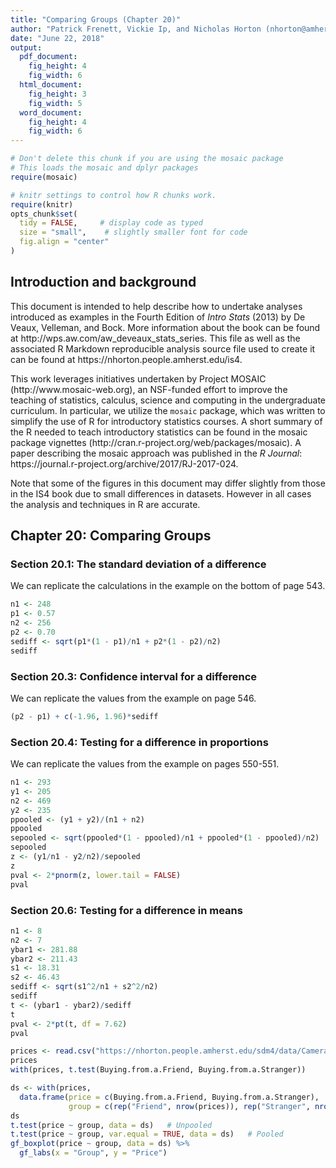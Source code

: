 ```yaml
---
title: "Comparing Groups (Chapter 20)"
author: "Patrick Frenett, Vickie Ip, and Nicholas Horton (nhorton@amherst.edu)"
date: "June 22, 2018"
output: 
  pdf_document:
    fig_height: 4
    fig_width: 6
  html_document:
    fig_height: 3
    fig_width: 5
  word_document:
    fig_height: 4
    fig_width: 6
---
```

  
  
```r
# Don't delete this chunk if you are using the mosaic package
# This loads the mosaic and dplyr packages
require(mosaic)
```

```r
# knitr settings to control how R chunks work.
require(knitr)
opts_chunk$set(
  tidy = FALSE,     # display code as typed
  size = "small",    # slightly smaller font for code
  fig.align = "center"
)
```

## Introduction and background 

This document is intended to help describe how to undertake analyses introduced 
as examples in the Fourth Edition of *Intro Stats* (2013) by De Veaux, Velleman, and Bock.
More information about the book can be found at http://wps.aw.com/aw_deveaux_stats_series.  This
file as well as the associated R Markdown reproducible analysis source file used to create it can be found at https://nhorton.people.amherst.edu/is4.

This work leverages initiatives undertaken by Project MOSAIC (http://www.mosaic-web.org), an NSF-funded effort to improve the teaching of statistics, calculus, science and computing in the undergraduate curriculum. In particular, we utilize the `mosaic` package, which was written to simplify the use of R for introductory statistics courses. A short summary of the R needed to teach introductory statistics can be found in the mosaic package vignettes (http://cran.r-project.org/web/packages/mosaic). A paper describing the mosaic approach was published in the *R Journal*: https://journal.r-project.org/archive/2017/RJ-2017-024.

Note that some of the figures in this document may differ slightly from those in the IS4 book due to small differences in datasets. However in all cases the analysis and techniques in R are accurate.

## Chapter 20: Comparing Groups

### Section 20.1: The standard deviation of a difference

We can replicate the calculations in the example on the bottom of page 543.

```r
n1 <- 248
p1 <- 0.57
n2 <- 256
p2 <- 0.70
sediff <- sqrt(p1*(1 - p1)/n1 + p2*(1 - p2)/n2)
sediff
```

### Section 20.3: Confidence interval for a difference

We can replicate the values from the example on page 546.
```r
(p2 - p1) + c(-1.96, 1.96)*sediff
```

### Section 20.4: Testing for a difference in proportions

We can replicate the values from the example on pages 550-551.

```r
n1 <- 293
y1 <- 205
n2 <- 469
y2 <- 235
ppooled <- (y1 + y2)/(n1 + n2)
ppooled
sepooled <- sqrt(ppooled*(1 - ppooled)/n1 + ppooled*(1 - ppooled)/n2)
sepooled
z <- (y1/n1 - y2/n2)/sepooled
z
pval <- 2*pnorm(z, lower.tail = FALSE)
pval
```

### Section 20.6: Testing for a difference in means

```r
n1 <- 8
n2 <- 7
ybar1 <- 281.88
ybar2 <- 211.43
s1 <- 18.31
s2 <- 46.43
sediff <- sqrt(s1^2/n1 + s2^2/n2)
sediff
t <- (ybar1 - ybar2)/sediff
t
pval <- 2*pt(t, df = 7.62)
pval
```

```r
prices <- read.csv("https://nhorton.people.amherst.edu/sdm4/data/Camera_prices.csv")
prices
with(prices, t.test(Buying.from.a.Friend, Buying.from.a.Stranger))
```


```r
ds <- with(prices, 
  data.frame(price = c(Buying.from.a.Friend, Buying.from.a.Stranger),
             group = c(rep("Friend", nrow(prices)), rep("Stranger", nrow(prices)))))
ds
t.test(price ~ group, data = ds)   # Unpooled
t.test(price ~ group, var.equal = TRUE, data = ds)   # Pooled
gf_boxplot(price ~ group, data = ds) %>%
  gf_labs(x = "Group", y = "Price")
```
